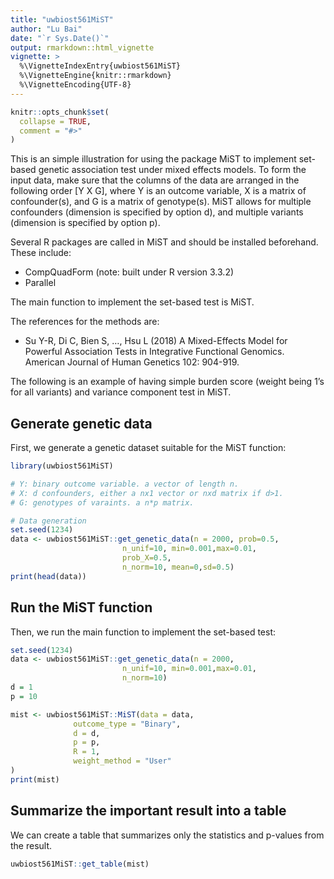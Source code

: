 ```yaml
---
title: "uwbiost561MiST"
author: "Lu Bai"
date: "`r Sys.Date()`"
output: rmarkdown::html_vignette
vignette: >
  %\VignetteIndexEntry{uwbiost561MiST}
  %\VignetteEngine{knitr::rmarkdown}
  %\VignetteEncoding{UTF-8}
---
```


```r
knitr::opts_chunk$set(
  collapse = TRUE,
  comment = "#>"
)
```

This is an simple illustration for using the package MiST to implement set-based genetic association test under mixed effects models. To form the input data, make sure that the columns of the data are arranged in the following order [Y X G], where Y is an outcome variable, X is a matrix of confounder(s), and G is a matrix of genotype(s). MiST allows for multiple confounders (dimension is specified by option d), and multiple variants (dimension is specified by option p).

Several R packages are called in MiST and should be installed beforehand. These include:

- CompQuadForm (note: built under R version 3.3.2)
- Parallel

The main function to implement the set-based test is MiST. 

The references for the methods are:

- Su Y-R, Di C, Bien S, ..., Hsu L (2018) A Mixed-Effects Model for Powerful Association Tests in Integrative Functional Genomics. American Journal of Human Genetics 102: 904-919. 

The following is an example of having simple burden score (weight being 1's for all variants) and variance component test in MiST.

## Generate genetic data

First, we generate a genetic dataset suitable for the MiST function:

```r
library(uwbiost561MiST)

# Y: binary outcome variable. a vector of length n.
# X: d confounders, either a nx1 vector or nxd matrix if d>1.
# G: genotypes of varaints. a n*p matrix.

# Data generation
set.seed(1234)
data <- uwbiost561MiST::get_genetic_data(n = 2000, prob=0.5, 
                         n_unif=10, min=0.001,max=0.01, 
                         prob_X=0.5,
                         n_norm=10, mean=0,sd=0.5)
print(head(data))

```

## Run the MiST function 

Then, we run the main function to implement the set-based test:

```r
set.seed(1234)
data <- uwbiost561MiST::get_genetic_data(n = 2000,
                         n_unif=10, min=0.001,max=0.01,
                         n_norm=10)
d = 1
p = 10

mist <- uwbiost561MiST::MiST(data = data,
              outcome_type = "Binary",
              d = d,
              p = p,
              R = 1,
              weight_method = "User"
)
print(mist)
```

## Summarize the important result into a table

We can create a table that summarizes only the statistics and p-values from the result.

```r
uwbiost561MiST::get_table(mist)
```

